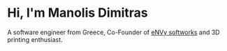 # Hi, I'm Manolis Dimitras

A software engineer from Greece, Co-Founder of [eNVy softworks](https://envysoftworks.com) and 3D printing enthusiast.
